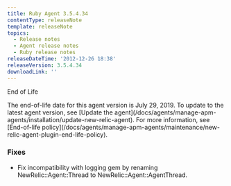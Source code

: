 ```yaml
---
title: Ruby Agent 3.5.4.34
contentType: releaseNote
template: releaseNote
topics:
  - Release notes
  - Agent release notes
  - Ruby release notes
releaseDateTime: '2012-12-26 18:38'
releaseVersion: 3.5.4.34
downloadLink: ''
---
```


End of Life

<Callout variant="important">
  The end-of-life date for this agent version is July 29, 2019. To update to the latest agent version, see [Update the agent](/docs/agents/manage-apm-agents/installation/update-new-relic-agent). For more information, see [End-of-life policy](/docs/agents/manage-apm-agents/maintenance/new-relic-agent-plugin-end-life-policy).
</Callout>

### Fixes

* Fix incompatibility with logging gem by renaming NewRelic::Agent::Thread to NewRelic::Agent::AgentThread.
